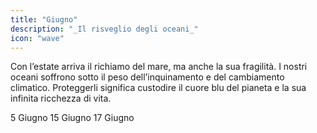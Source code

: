 ```yaml
---
title: "Giugno"
description: "_Il risveglio degli oceani_"
icon: "wave"
---
```


Con l’estate arriva il richiamo del mare, ma anche la sua fragilità. I nostri oceani soffrono sotto il peso dell’inquinamento e del cambiamento climatico. Proteggerli significa custodire il cuore blu del pianeta e la sua infinita ricchezza di vita.

<CardGroup cols="2">
  <Card title="Giornata mondiale dell'ambiente " icon="sparkles" color="#00bef9" horizontal href="/mesi/giugno/ambiente ">
    5 Giugno
  </Card>
  <Card title="Giornata mondiale del vento " icon="sparkles" color="#00bef9" horizontal href="/mesi/aprile/vento ">
    15 Giugno
  </Card>
  <Card title="Giornata mondiale per la lotta alla desertificazione e alla siccità" icon="sparkles" color="#00bef9" horizontal="false" href="/mesi/giugno/desertificazione">
    17 Giugno
  </Card>
</CardGroup>